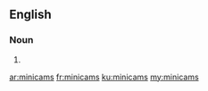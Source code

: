 ==English==

===Noun===
{{head|en|noun plural form}}

# {{plural of|minicam|lang=en}}

[[ar:minicams]]
[[fr:minicams]]
[[ku:minicams]]
[[my:minicams]]